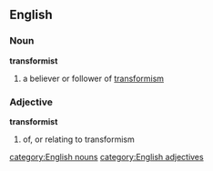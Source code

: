 ==English==
===Noun===
'''transformist'''
# a believer or follower of [[transformism]]
===Adjective===
'''transformist'''
# of, or relating to transformism
[[category:English nouns]]
[[category:English adjectives]]